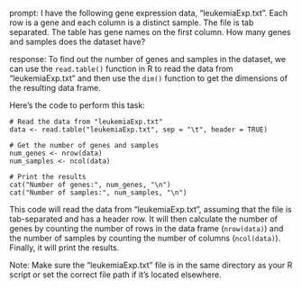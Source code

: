 prompt:
I have the following gene expression data, "leukemiaExp.txt". Each row is a gene and each column is a distinct sample. The file is tab separated. The table has gene names on the first column. How many genes and samples does the dataset have?

response:
To find out the number of genes and samples in the dataset, we can use the `read.table()` function in R to read the data from "leukemiaExp.txt" and then use the `dim()` function to get the dimensions of the resulting data frame.

Here's the code to perform this task:

```
# Read the data from "leukemiaExp.txt"
data <- read.table("leukemiaExp.txt", sep = "\t", header = TRUE)

# Get the number of genes and samples
num_genes <- nrow(data)
num_samples <- ncol(data)

# Print the results
cat("Number of genes:", num_genes, "\n")
cat("Number of samples:", num_samples, "\n")
```

This code will read the data from "leukemiaExp.txt", assuming that the file is tab-separated and has a header row. It will then calculate the number of genes by counting the number of rows in the data frame (`nrow(data)`) and the number of samples by counting the number of columns (`ncol(data)`). Finally, it will print the results.

Note: Make sure the "leukemiaExp.txt" file is in the same directory as your R script or set the correct file path if it's located elsewhere.
